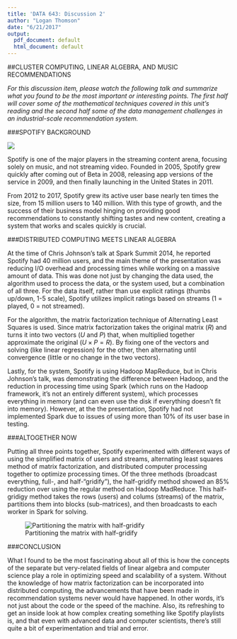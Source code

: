 ```yaml
---
title: 'DATA 643: Discussion 2'
author: "Logan Thomson"
date: "6/21/2017"
output:
  pdf_document: default
  html_document: default
---
```


##CLUSTER COMPUTING, LINEAR ALGEBRA, AND MUSIC RECOMMENDATIONS  

*For this discussion item, please watch the following talk and summarize what you found to be the most important or interesting points. The first half will cover some of the mathematical techniques covered in this unit's reading and the second half some of the data management challenges in an industrial-scale recommendation system.*  

###SPOTIFY BACKGROUND  

![](./images/Spotify_Logo.png)  

Spotify is one of the major players in the streaming content arena, focusing solely on music, and not streaming video. Founded in 2005, Spotify grew quickly after coming out of Beta in 2008, releasing app versions of the service in 2009, and then finally launching in the United States in 2011.  

From 2012 to 2017, Spotify grew its active user base nearly ten times the size, from 15 million users to 140 million. With this type of growth, and the success of their business model hinging on providing good recommendations to constantly shifting tastes and new content, creating a system that works and scales quickly is crucial.  

###DISTRIBUTED COMPUTING MEETS LINEAR ALGEBRA  

At the time of Chris Johnson's talk at Spark Summit 2014, he reported Spotify had 40 million users, and the main theme of the presentation was reducing I/O overhead and processing times while working on a massive amount of data. This was done not just by changing the data used, the algorithm used to process the data, or the system used, but a combination of all three. For the data itself, rather than use explicit ratings (thumbs up/down, 1-5 scale), Spotify utilizes implicit ratings based on streams (1 = played, 0 = not streamed).  

For the algorithm, the matrix factorization technique of Alternating Least Squares is used. Since matrix factorization takes the original matrix ($R$) and turns it into two vectors ($U$ and $P$) that, when multiplied together approximate the original ($U \times P = R$). By fixing one of the vectors and solving (like linear regression) for the other, then alternating until convergence (little or no change in the two vectors). 

Lastly, for the system, Spotify is using Hadoop MapReduce, but in Chris Johnson's talk, was demonstrating the difference between Hadoop, and the reduction in processing time using Spark (which runs on the Hadoop framework, it's not an entirely different system), which processes everything in memory (and can even use the disk if everything doesn't fit into memory). However, at the the presentation, Spotify had not implemented Spark due to issues of using more than 10% of its user base in testing.  

###ALTOGETHER NOW  

Putting all three points together, Spotify experimented with different ways of using the simplified matrix of users and streams, alternating least squares method of matrix factorization, and distributed computer processing together to optimize processing times. Of the three methods (broadcast everything, full-, and half-"gridify"), the half-gridify method showed an 85% reduction over using the regular method on Hadoop MadReduce.  This half-gridigy method takes the rows (users) and colums (streams) of the matrix, partitions them into blocks (sub-matrices), and then broadcasts to each worker in Spark for solving.  

![Partitioning the matrix with half-gridify](./images/half_gridify.png)

###CONCLUSION  

What I found to be the most fascinating about all of this is how the concepts of the separate but very-related fields of linear algebra and computer science play a role in optimizing speed and scalability of a system. Without the knowledge of how matrix factorization can be incorporated into distributed computing, the advancements that have been made in recommendation systems never would have happened. In other words, it's not just about the code or the speed of the machine.  Also, its refreshing to get an inside look at how complex creating something like Spotify playlists is, and that even with advanced data and computer scientists, there's still quite a bit of experimentation and trial and error.  